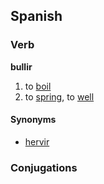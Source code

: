 ==Spanish==
===Verb===
'''bullir'''

# to [[boil]]
# to [[spring]], to [[well]]

====Synonyms====
*[[hervir]]

===Conjugations===
{{es-conj-ñir|bull}}